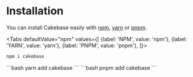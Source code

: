 # Installation

You can install Cakebase easily with [npm](https://www.npmjs.com/), [yarn](https://classic.yarnpkg.com/en/) or [pnpm](https://pnpm.io/pnpm-cli).

<Tabs
  defaultValue="npm"
  values={[
    {label: 'NPM', value: 'npm'},
    {label: 'YARN', value: 'yarn'},
    {label: 'PNPM', value: 'pnpm'},
  ]}>
  <TabItem value="npm">
```bash
npm i cakebase
```
  </TabItem>

  <TabItem value="yarn">
```bash
yarn add cakebase
```
  </TabItem>

  <TabItem value="pnpm">
```bash
pnpm add cakebase
```
  </TabItem>
</Tabs>